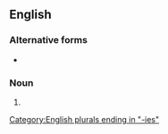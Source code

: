 ==English==

===Alternative forms===
* {{l|en|specialities}} {{qualifier|British / Commonwealth spelling}}

===Noun===
{{head|en|noun form}}

# {{plural of|en|specialty}}

[[Category:English plurals ending in "-ies"]]